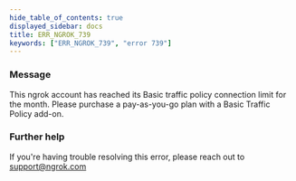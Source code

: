 ```yaml
---
hide_table_of_contents: true
displayed_sidebar: docs
title: ERR_NGROK_739
keywords: ["ERR_NGROK_739", "error 739"]
---
```


### Message

This ngrok account has reached its Basic traffic policy connection limit for the month. Please purchase a pay-as-you-go plan with a Basic Traffic Policy add-on.

### Further help

If you're having trouble resolving this error, please reach out to [support@ngrok.com](mailto:support@ngrok.com?subject=Help%20with%20ERR_NGROK_739)
